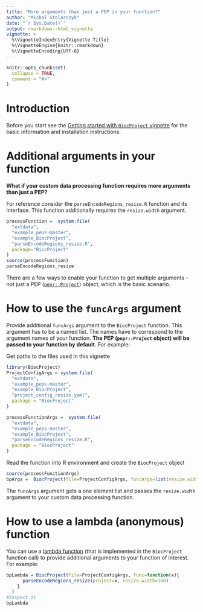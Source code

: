 ```yaml
---
title: "More arguments than just a PEP in your function?"
author: "Michal Stolarczyk"
date: "`r Sys.Date()`"
output: rmarkdown::html_vignette
vignette: >
  %\VignetteIndexEntry{Vignette Title}
  %\VignetteEngine{knitr::rmarkdown}
  %\VignetteEncoding{UTF-8}
---
```


```r
knitr::opts_chunk$set(
  collapse = TRUE,
  comment = "#>"
)
```

# Introduction

Before you start see the [Getting started with `BiocProject` vignette](./1getStarted.html) for the basic information and installation instructions.

# Additional arguments in your function

**What if your custom data processing function requires more arguments than just a PEP?**

For reference consider the `parseEncodeRegions_resize.R` function and its interface. This function additionally requires the `resize.width` argument. 
```r
processFunction =  system.file(
  "extdata",
  "example_peps-master",
  "example_BiocProject",
  "parseEncodeRegions_resize.R",
  package="BiocProject"
)
source(processFunction)
parseEncodeRegions_resize
```

There are a few ways to enable your function to get multiple arguments - not just a PEP ([`pepr::Project`](http://code.databio.org/pepr/reference/Project-class.html)) object, which is the basic scenario.

# How to use the `funcArgs` argument

Provide additional `funcArgs` argument to the `BiocProject` function. This argument has to be a named list. The names have to correspond to the argument names of your function. **The PEP (`pepr::Project` object)  will be passed to your function by default**. For example:

Get paths to the files used in this vignette
```r
library(BiocProject)
ProjectConfigArgs = system.file(
  "extdata",
  "example_peps-master",
  "example_BiocProject",
  "project_config_resize.yaml",
  package = "BiocProject"
)

processFunctionArgs =  system.file(
  "extdata",
  "example_peps-master",
  "example_BiocProject",
  "parseEncodeRegions_resize.R",
  package = "BiocProject"
)
```
Read the function into R environment and create the `BiocProject` object 
```r
source(processFunctionArgs)
bpArgs =  BiocProject(file=ProjectConfigArgs, funcArgs=list(resize.width=100))
```
The `funcArgs` argument gets a one element list and passes the `resize.width` argument to your custom data processing function.


# How to use a lambda (anonymous) function

You can use a [lambda function](https://en.wikipedia.org/wiki/Anonymous_function) (that is implemented in the `BiocProject` function call) to provide additional arguments to your function of interest. For example:

```r
bpLambda = BiocProject(file=ProjectConfigArgs, func=function(x){
      parseEncodeRegions_resize(project=x, resize.width=100)
    }
  )
#Inspect it
bpLambda
```



